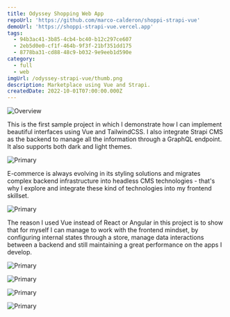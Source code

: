 ```yaml
---
title: Odyssey Shopping Web App
repoUrl: 'https://github.com/marco-calderon/shoppi-strapi-vue'
demoUrl: 'https://shoppi-strapi-vue.vercel.app'
tags:
  - 94b3ac41-3b85-4cb4-bc40-b12c297ce607
  - 2eb5d0e0-cf1f-464b-9f3f-21bf351dd175
  - 8778ba31-cd88-48c9-b032-9e9eeb1d590e
category:
  - full
  - web
imgUrl: /odyssey-strapi-vue/thumb.png
description: Marketplace using Vue and Strapi.
createdDate: 2022-10-01T07:00:00.000Z
---
```


![Overview](/odyssey-strapi-vue/1.jpg)

This is the first sample project in which I demonstrate how I can implement beautiful interfaces using Vue and TailwindCSS. I also integrate Strapi CMS as the backend to manage all the information through a GraphQL endpoint. It also supports both dark and light themes.

![Primary](/odyssey-strapi-vue/3.jpg)

E-commerce is always evolving in its styling solutions and migrates complex backend infrastructure into headless CMS technologies - that's why I explore and integrate these kind of technologies into my frontend skillset.

![Primary](/odyssey-strapi-vue/4.jpg)

The reason I used Vue instead of React or Angular in this project is to show that for myself I can manage to work with the frontend mindset, by configuring internal states through a store, manage data interactions between a backend and still maintaining a great performance on the apps I develop.

![Primary](/odyssey-strapi-vue/5.jpg)

![Primary](/odyssey-strapi-vue/6.jpg)

![Primary](/odyssey-strapi-vue/8.jpg)

![Primary](/odyssey-strapi-vue/9.jpg)
